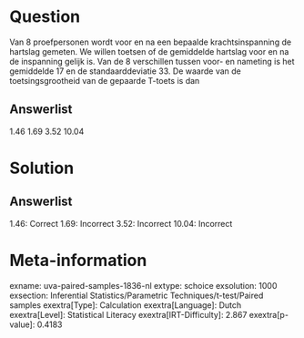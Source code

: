 Question
========

Van 8 proefpersonen wordt voor en na een bepaalde krachtsinspanning de
hartslag gemeten. We willen toetsen of de gemiddelde hartslag voor en na
de inspanning gelijk is. Van de 8 verschillen tussen voor- en nameting
is het gemiddelde 17 en de standaarddeviatie 33. De waarde van de
toetsingsgrootheid van de gepaarde T-toets is dan

Answerlist
----------

1.46
1.69
3.52
10.04

Solution
========

Answerlist
----------

1.46: Correct
1.69: Incorrect
3.52: Incorrect
10.04: Incorrect

Meta-information
================
exname: uva-paired-samples-1836-nl
extype: schoice
exsolution: 1000
exsection: Inferential Statistics/Parametric Techniques/t-test/Paired samples
exextra[Type]: Calculation
exextra[Language]: Dutch
exextra[Level]: Statistical Literacy
exextra[IRT-Difficulty]: 2.867
exextra[p-value]: 0.4183
